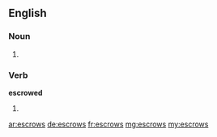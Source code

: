 ==English==

===Noun===
{{head|en}}

# {{plural of|escrow}}

===Verb===
'''escrowed'''

# {{en-third-person singular of|escrow}}

[[ar:escrows]]
[[de:escrows]]
[[fr:escrows]]
[[mg:escrows]]
[[my:escrows]]